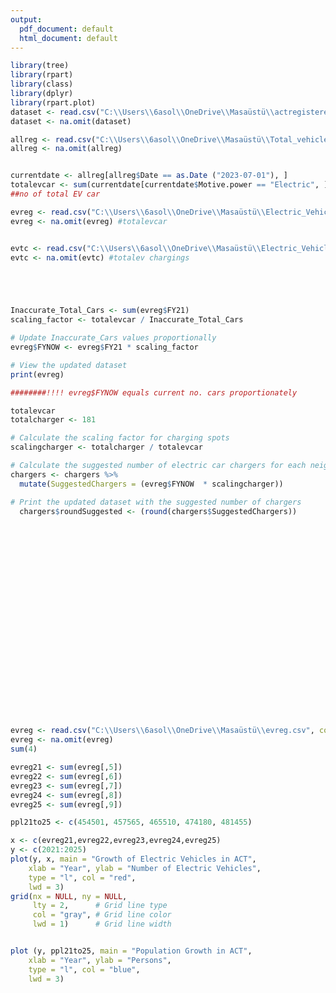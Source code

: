 ---
output:
  pdf_document: default
  html_document: default
---
```{r 1}
library(tree)
library(rpart)
library(class)
library(dplyr)
library(rpart.plot)
dataset <- read.csv("C:\\Users\\6asol\\OneDrive\\Masaüstü\\actregistered.csv", comment.char = "#", na.strings = c("-all-", "NA", "N/A", ""))
dataset <- na.omit(dataset)

allreg <- read.csv("C:\\Users\\6asol\\OneDrive\\Masaüstü\\Total_vehicles_registered_in_the_ACT.csv", comment.char = "#", na.strings = c("-all-", "NA", "N/A", ""))
allreg <- na.omit(allreg)


currentdate <- allreg[allreg$Date == as.Date ("2023-07-01"), ]
totalevcar <- sum(currentdate[currentdate$Motive.power == "Electric", ]$Count)
##no of total EV car

evreg <- read.csv("C:\\Users\\6asol\\OneDrive\\Masaüstü\\Electric_Vehicles_Registration_Number.csv", comment.char = "#", na.strings = c("-all-", "NA", "N/A", ""))
evreg <- na.omit(evreg) #totalevcar


evtc <- read.csv("C:\\Users\\6asol\\OneDrive\\Masaüstü\\Electric_Vehicles_Total_Chargers.csv", comment.char = "#", na.strings = c("-all-", "NA", "N/A", ""))
evtc <- na.omit(evtc) #totalev chargings





Inaccurate_Total_Cars <- sum(evreg$FY21)
scaling_factor <- totalevcar / Inaccurate_Total_Cars

# Update Inaccurate_Cars values proportionally
evreg$FYNOW <- evreg$FY21 * scaling_factor

# View the updated dataset
print(evreg)

########!!!! evreg$FYNOW equals current no. cars proportionately

totalevcar
totalcharger <- 181

# Calculate the scaling factor for charging spots
scalingcharger <- totalcharger / totalevcar

# Calculate the suggested number of electric car chargers for each neighborhood
chargers <- chargers %>%
  mutate(SuggestedChargers = (evreg$FYNOW  * scalingcharger))

# Print the updated dataset with the suggested number of chargers
  chargers$roundSuggested <- (round(chargers$SuggestedChargers))
























evreg <- read.csv("C:\\Users\\6asol\\OneDrive\\Masaüstü\\evreg.csv", comment.char = "#", na.strings = c("-all-", "NA", "N/A", ""))
evreg <- na.omit(evreg)
sum(4)

evreg21 <- sum(evreg[,5])
evreg22 <- sum(evreg[,6])
evreg23 <- sum(evreg[,7])
evreg24 <- sum(evreg[,8])
evreg25 <- sum(evreg[,9])

ppl21to25 <- c(454501, 457565, 465510, 474180, 481455)

x <- c(evreg21,evreg22,evreg23,evreg24,evreg25)
y <- c(2021:2025)
plot(y, x, main = "Growth of Electric Vehicles in ACT",
    xlab = "Year", ylab = "Number of Electric Vehicles",
    type = "l", col = "red",
    lwd = 3)
grid(nx = NULL, ny = NULL,
     lty = 2,      # Grid line type
     col = "gray", # Grid line color
     lwd = 1)      # Grid line width


plot (y, ppl21to25, main = "Population Growth in ACT",
    xlab = "Year", ylab = "Persons",
    type = "l", col = "blue",
    lwd = 3)
```